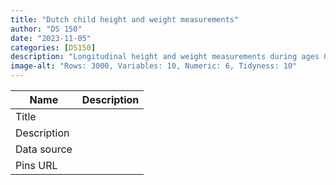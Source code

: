 ```yaml
---
title: "Dutch child height and weight measurements"
author: "DS 150"
date: "2023-11-05"
categories: [DS150]
description: "Longitudinal height and weight measurements during ages 0-2 years for a representative sample of 1,933 Dutch children born in 1988-1989."
image-alt: "Rows: 3000, Variables: 10, Numeric: 6, Tidyness: 10"
---
```


| Name        | Description |
| ----------- | ----------- |
| Title       |            |
| Description |             |
| Data source |             |
| Pins URL    |             |